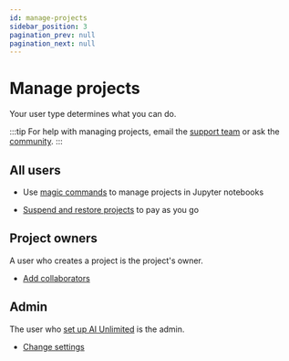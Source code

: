 ```yaml
---
id: manage-projects
sidebar_position: 3
pagination_prev: null
pagination_next: null
---
```


# Manage projects

Your user type determines what you can do.

:::tip
For help with managing projects, email the <a href="mailto:aiunlimited.support@Teradata.com">support team</a> or ask the [community](https://support.teradata.com/community?id=community_forum&sys_id=b0aba91597c329d0e6d2bd8c1253affa).
:::


## All users

- Use [magic commands](../explore-and-analyze-data/magic-commands.md) to manage projects in Jupyter notebooks 

- [Suspend and restore projects](./suspend-and-restore-project.md) to pay as you go


## Project owners

A user who creates a project is the project's owner.

- [Add collaborators](./add-collaborators.md)


## Admin

The user who [set up AI Unlimited](../install-ai-unlimited/setup-ai-unlimited.md) is the admin.

- [Change settings](./change-settings.md)


